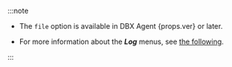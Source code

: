 :::note

-   <span>The <code>file</code> option is available in DBX Agent {props.ver} or later.</span>

-   For more information about the **_Log_** menus, see [the following](../log/learn-main-menu).

:::

